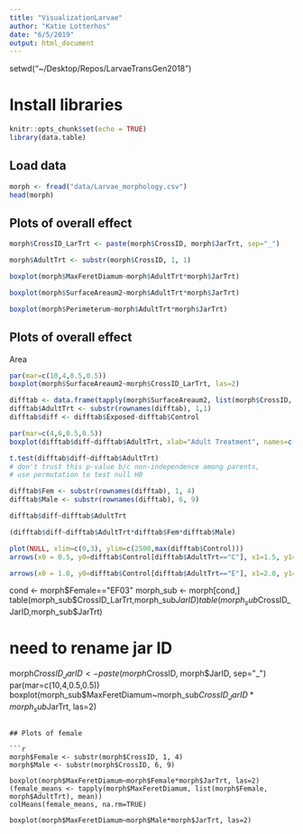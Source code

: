 ```yaml
---
title: "VisualizationLarvae"
author: "Katie Lotterhos"
date: "6/5/2019"
output: html_document
---
```


setwd("~/Desktop/Repos/LarvaeTransGen2018")

# Install libraries
```r
knitr::opts_chunk$set(echo = TRUE)
library(data.table)
```

## Load data

```r
morph <- fread("data/Larvae_morphology.csv")
head(morph)
```

## Plots of overall effect

```r
morph$CrossID_LarTrt <- paste(morph$CrossID, morph$JarTrt, sep="_")

morph$AdultTrt <- substr(morph$CrossID, 1, 1)

boxplot(morph$MaxFeretDiamum~morph$AdultTrt*morph$JarTrt)

boxplot(morph$SurfaceAreaum2~morph$AdultTrt*morph$JarTrt)

boxplot(morph$Perimeterum~morph$AdultTrt*morph$JarTrt)
```

## Plots of overall effect

Area
```r

par(mar=c(10,4,0.5,0.5))
boxplot(morph$SurfaceAreaum2~morph$CrossID_LarTrt, las=2)

difftab <- data.frame(tapply(morph$SurfaceAreaum2, list(morph$CrossID, morph$JarTrt), median))
difftab$AdultTrt <- substr(rownames(difftab), 1,1)
difftab$diff <- difftab$Exposed-difftab$Control

par(mar=c(4,6,0.5,0.5))
boxplot(difftab$diff~difftab$AdultTrt, xlab="Adult Treatment", names=c("Control", "OA"), ylab="Decrease in median shell area per family \n from control to OA conditions")

t.test(difftab$diff~difftab$AdultTrt)
# don't trust this p-value b/c non-independence among parents,
# use permutation to test null H0

difftab$Fem <- substr(rownames(difftab), 1, 4)
difftab$Male <- substr(rownames(difftab), 6, 9)

difftab$diff~difftab$AdultTrt

(difftab$diff~difftab$AdultTrt*difftab$Fem*difftab$Male)

plot(NULL, xlim=c(0,3), ylim=c(2500,max(difftab$Control)))
arrows(x0 = 0.5, y0=difftab$Control[difftab$AdultTrt=="C"], x1=1.5, y1=difftab$Exposed[difftab$AdultTrt=="C"], col="blue")

arrows(x0 = 1.0, y0=difftab$Control[difftab$AdultTrt=="E"], x1=2.0, y1=difftab$Exposed[difftab$AdultTrt=="E"], col="red")
```



cond <- morph$Female=="EF03"
morph_sub <- morph[cond,]
table(morph_sub$CrossID_LarTrt,morph_sub$JarID)
table(morph_sub$CrossID_JarID,morph_sub$JarTrt)


# need to rename jar ID
morph$CrossID_JarID <- paste(morph$CrossID, morph$JarID, sep="_")
par(mar=c(10,4,0.5,0.5))
boxplot(morph_sub$MaxFeretDiamum~morph_sub$CrossID_JarID*morph_sub$JarTrt, las=2)

```

## Plots of female

```r
morph$Female <- substr(morph$CrossID, 1, 4)
morph$Male <- substr(morph$CrossID, 6, 9)

boxplot(morph$MaxFeretDiamum~morph$Female*morph$JarTrt, las=2)
(female_means <- tapply(morph$MaxFeretDiamum, list(morph$Female, morph$AdultTrt), mean))
colMeans(female_means, na.rm=TRUE)

boxplot(morph$MaxFeretDiamum~morph$Male*morph$JarTrt, las=2)
```
